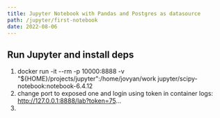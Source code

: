 ```yaml
---
title: Jupyter Notebook with Pandas and Postgres as datasource
path: /jupyter/first-notebook
date: 2022-08-06
---
```

## Run Jupyter and install deps
1) docker run -it --rm -p 10000:8888 -v "${HOME}/projects/jupyter":/home/jovyan/work jupyter/scipy-notebook:notebook-6.4.12
2) change port to exposed one and login using token in container logs: http://127.0.0.1:8888/lab?token=75...
3) 
##

